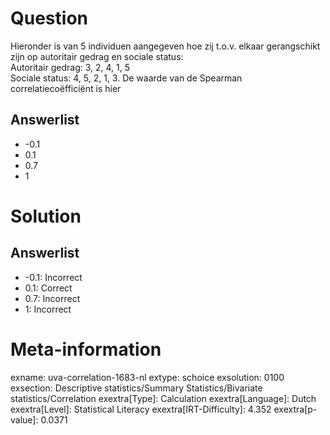 Question
========

Hieronder is van 5 individuen aangegeven hoe zij t.o.v. elkaar
gerangschikt zijn op autoritair gedrag en sociale status:\
Autoritair gedrag: 3, 2, 4, 1, 5\
Sociale status: 4, 5, 2, 1, 3. De waarde van de Spearman
correlatiecoëfficiënt is hier

Answerlist
----------

* -0.1
* 0.1
* 0.7
* 1

Solution
========

Answerlist
----------

* -0.1: Incorrect
* 0.1: Correct
* 0.7: Incorrect
* 1: Incorrect

Meta-information
================
exname: uva-correlation-1683-nl
extype: schoice
exsolution: 0100
exsection: Descriptive statistics/Summary Statistics/Bivariate statistics/Correlation
exextra[Type]: Calculation
exextra[Language]: Dutch
exextra[Level]: Statistical Literacy
exextra[IRT-Difficulty]: 4.352
exextra[p-value]: 0.0371
